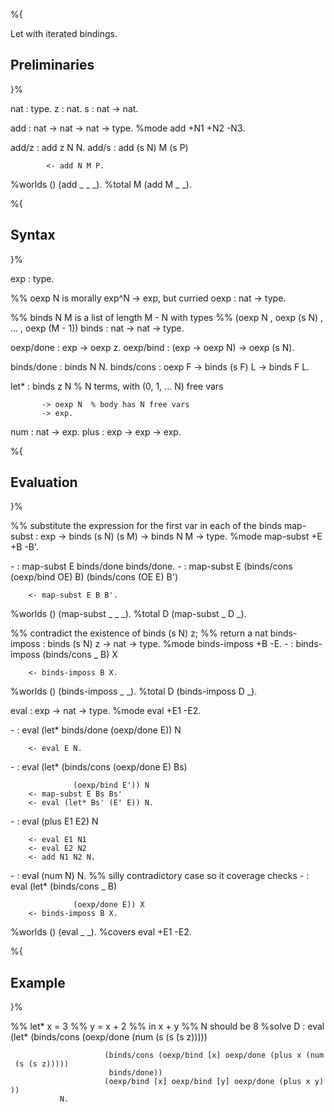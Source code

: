 %{

Let with iterated bindings.

== Preliminaries ==
}%

nat : type.
z : nat.
s : nat -> nat.

add : nat -> nat -> nat -> type.
%mode add +N1 +N2 -N3.

add/z : add z N N.
add/s : add (s N) M (s P)
         <- add N M P.
%worlds () (add _ _ _).
%total M (add M _ _).

%{
== Syntax ==
}%

exp   : type.

%% oexp N is morally exp^N -> exp, but curried
oexp  : nat -> type.

%% binds N M is a list of length M - N with types
%% (oexp N , oexp (s N) , ... , oexp (M - 1))
binds : nat -> nat -> type.


oexp/done : exp -> oexp z.
oexp/bind : (exp -> oexp N) -> oexp (s N).

binds/done : binds N N.
binds/cons : oexp F -> binds (s F) L -> binds F L.

let* : binds z N   % N terms, with (0, 1, ... N) free vars
        -> oexp N  % body has N free vars
        -> exp.
num  : nat -> exp.
plus : exp -> exp -> exp.

%{
== Evaluation ==
}%

%% substitute the expression for the first var in each of the binds
map-subst : exp -> binds (s N) (s M) -> binds N M -> type.
%mode map-subst +E +B -B'.

- : map-subst E binds/done binds/done.
- : map-subst E (binds/cons (oexp/bind OE) B) (binds/cons (OE E) B')
     <- map-subst E B B'.

%worlds () (map-subst _ _ _).
%total D (map-subst _ D _).

%% contradict the existence of binds (s N) z;
%% return a nat
binds-imposs : binds (s N) z -> nat -> type.
%mode binds-imposs +B -E.
- : binds-imposs (binds/cons _ B) X
     <- binds-imposs B X.
%worlds () (binds-imposs _ _).
%total D (binds-imposs D _).

eval : exp -> nat -> type.
%mode eval +E1 -E2.

- : eval (let* binds/done (oexp/done E)) N
     <- eval E N.
- : eval (let* (binds/cons (oexp/done E) Bs)
               (oexp/bind E')) N
     <- map-subst E Bs Bs'
     <- eval (let* Bs' (E' E)) N.
- : eval (plus E1 E2) N
     <- eval E1 N1
     <- eval E2 N2
     <- add N1 N2 N.
- : eval (num N) N.
%% silly contradictory case so it coverage checks
- : eval (let* (binds/cons _ B)
               (oexp/done E)) X
     <- binds-imposs B X.

%worlds () (eval _ _).
%covers eval +E1 -E2.

%{
== Example ==
}%

%% let* x = 3
%%      y = x + 2
%%   in x + y
%% N should be 8
%solve D : eval (let* (binds/cons (oexp/done (num (s (s (s z)))))
                      (binds/cons (oexp/bind [x] oexp/done (plus x (num (s (s z)))))
                       binds/done))
                      (oexp/bind [x] oexp/bind [y] oexp/done (plus x y)))
            N.